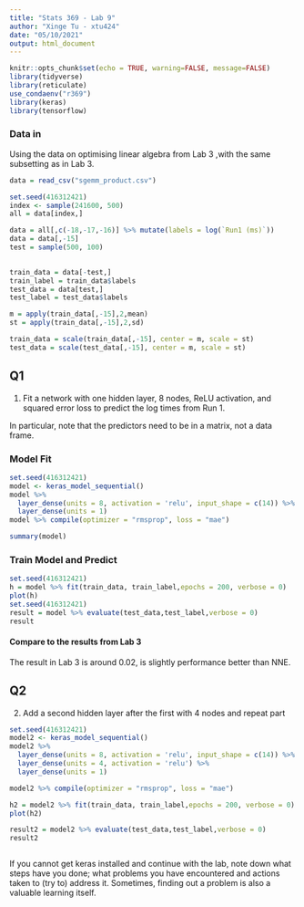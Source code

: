 ---
title: "Stats 369 - Lab 9"
author: "Xinge Tu - xtu424"
date: "05/10/2021"
output: html_document
---

```{r setup, include=FALSE}
knitr::opts_chunk$set(echo = TRUE, warning=FALSE, message=FALSE)
library(tidyverse)
library(reticulate)
use_condaenv("r369")
library(keras)
library(tensorflow)
```

### Data in

Using the data on optimising linear algebra from Lab 3 ,with the same subsetting as in Lab 3.

```{r}
data = read_csv("sgemm_product.csv")

set.seed(416312421)
index <- sample(241600, 500)
all = data[index,]

data = all[,c(-18,-17,-16)] %>% mutate(labels = log(`Run1 (ms)`))
data = data[,-15]
test = sample(500, 100)

 
train_data = data[-test,]
train_label = train_data$labels
test_data = data[test,]
test_label = test_data$labels

m = apply(train_data[,-15],2,mean)
st = apply(train_data[,-15],2,sd)

train_data = scale(train_data[,-15], center = m, scale = st)
test_data = scale(test_data[,-15], center = m, scale = st)
```

## Q1

1) Fit a network with one hidden layer, 8 nodes, ReLU activation, and squared error loss to predict the log times from Run 1. 

In particular, note that the predictors need to be in a matrix, not a data frame.

### Model Fit
```{r}
set.seed(416312421)
model <- keras_model_sequential()
model %>%  
  layer_dense(units = 8, activation = 'relu', input_shape = c(14)) %>%
  layer_dense(units = 1)
model %>% compile(optimizer = "rmsprop", loss = "mae")

summary(model)
```

### Train Model and Predict
```{r}
set.seed(416312421)
h = model %>% fit(train_data, train_label,epochs = 200, verbose = 0)
plot(h)
set.seed(416312421)
result = model %>% evaluate(test_data,test_label,verbose = 0)
result
```

#### Compare to the results from Lab 3
The result in Lab 3 is around 0.02, is slightly performance better than NNE.

## Q2

2) Add a second hidden layer after the first with 4 nodes and repeat part 

```{r}
set.seed(416312421)
model2 <- keras_model_sequential()
model2 %>%  
  layer_dense(units = 8, activation = 'relu', input_shape = c(14)) %>%
  layer_dense(units = 4, activation = 'relu') %>%
  layer_dense(units = 1)

model2 %>% compile(optimizer = "rmsprop", loss = "mae")

h2 = model2 %>% fit(train_data, train_label,epochs = 200, verbose = 0)
plot(h2)

result2 = model2 %>% evaluate(test_data,test_label,verbose = 0)
result2



```


If you cannot get keras installed and continue with the lab, note down what steps have you done; what problems you have encountered and actions taken to (try to) address it. Sometimes, finding out a problem is also a valuable learning itself.





